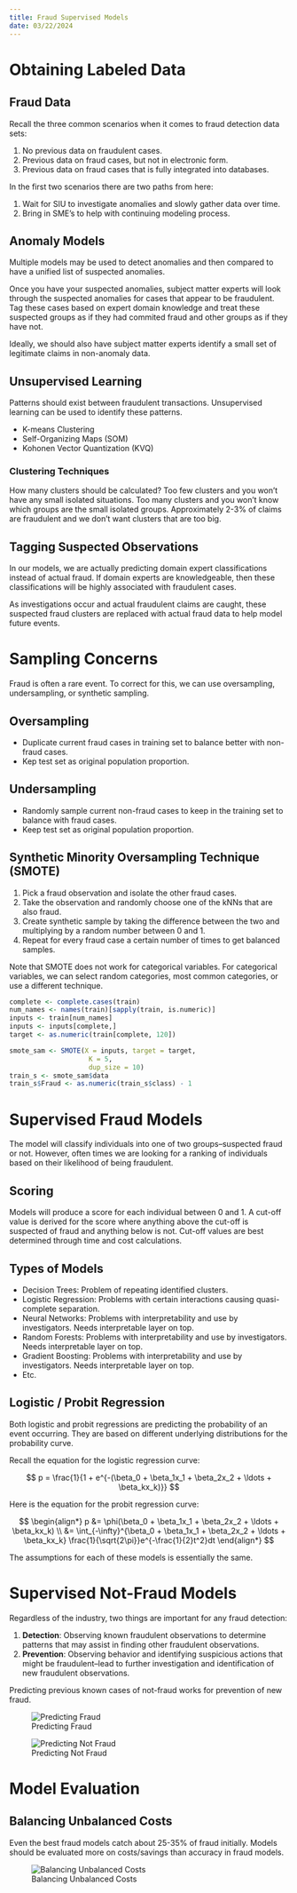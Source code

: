 ```yaml
---
title: Fraud Supervised Models
date: 03/22/2024
---
```


# Obtaining Labeled Data

## Fraud Data

Recall the three common scenarios when it comes to fraud detection data sets:

1.  No previous data on fraudulent cases.
2.  Previous data on fraud cases, but not in electronic form.
3.  Previous data on fraud cases that is fully integrated into databases.

In the first two scenarios there are two paths from here:

1.  Wait for SIU to investigate anomalies and slowly gather data over time.
2.  Bring in SME's to help with continuing modeling process.

## Anomaly Models

Multiple models may be used to detect anomalies and then compared to have a unified list of suspected anomalies.

Once you have your suspected anomalies, subject matter experts will look through the suspected anomalies for cases that appear to be fraudulent. Tag these cases based on expert domain knowledge and treat these suspected groups as if they had commited fraud and other groups as if they have not.

Ideally, we should also have subject matter experts identify a small set of legitimate claims in non-anomaly data.

## Unsupervised Learning

Patterns should exist between fraudulent transactions. Unsupervised learning can be used to identify these patterns.

-   K-means Clustering
-   Self-Organizing Maps (SOM)
-   Kohonen Vector Quantization (KVQ)

### Clustering Techniques

How many clusters should be calculated? Too few clusters and you won't have any small isolated situations. Too many clusters and you won't know which groups are the small isolated groups. Approximately 2-3% of claims are fraudulent and we don't want clusters that are too big.

## Tagging Suspected Observations

In our models, we are actually predicting domain expert classifications instead of actual fraud. If domain experts are knowledgeable, then these classifications will be highly associated with fraudulent cases.

As investigations occur and actual fraudulent claims are caught, these suspected fraud clusters are replaced with actual fraud data to help model future events.

# Sampling Concerns

Fraud is often a rare event. To correct for this, we can use oversampling, undersampling, or synthetic sampling.

## Oversampling

-   Duplicate current fraud cases in training set to balance better with non-fraud cases.
-   Kep test set as original population proportion.

## Undersampling

-   Randomly sample current non-fraud cases to keep in the training set to balance with fraud cases.
-   Keep test set as original population proportion.

## Synthetic Minority Oversampling Technique (SMOTE)

1.  Pick a fraud observation and isolate the other fraud cases.
2.  Take the observation and randomly choose one of the kNNs that are also fraud. 
3.  Create synthetic sample by taking the difference between the two and multiplying by a random number between 0 and 1.
4.  Repeat for every fraud case a certain number of times to get balanced samples.

Note that SMOTE does not work for categorical variables. For categorical variables, we can select random categories, most common categories, or use a different technique.

```.r
complete <- complete.cases(train)
num_names <- names(train)[sapply(train, is.numeric)]
inputs <- train[num_names]
inputs <- inputs[complete,]
target <- as.numeric(train[complete, 120])

smote_sam <- SMOTE(X = inputs, target = target,
                    K = 5,
                    dup_size = 10)
train_s <- smote_sam$data
train_s$Fraud <- as.numeric(train_s$class) - 1
```

# Supervised Fraud Models

The model will classify individuals into one of two groups--suspected fraud or not. However, often times we are looking for a ranking of individuals based on their likelihood of being fraudulent.

## Scoring

Models will produce a score for each individual between 0 and 1. A cut-off value is derived for the score where anything above the cut-off is suspected of fraud and anything below is not. Cut-off values are best determined through time and cost calculations.

## Types of Models

-   Decision Trees: Problem of repeating identified clusters.
-   Logistic Regression: Problems with certain interactions causing quasi-complete separation.
-   Neural Networks: Problems with interpretability and use by investigators. Needs interpretable layer on top.
-   Random Forests: Problems with interpretability and use by investigators. Needs interpretable layer on top.
-   Gradient Boosting: Problems with interpretability and use by investigators. Needs interpretable layer on top.
-   Etc.

## Logistic / Probit Regression

Both logistic and probit regressions are predicting the probability of an event occurring. They are based on different underlying distributions for the probability curve.

Recall the equation for the logistic regression curve:

$$
p = \frac{1}{1 + e^{-(\beta_0 + \beta_1x_1 + \beta_2x_2 + \ldots + \beta_kx_k)}}
$$

Here is the equation for the probit regression curve:

$$
\begin{align*}
p &= \phi(\beta_0 + \beta_1x_1 + \beta_2x_2 + \ldots + \beta_kx_k) \\
&= \int_{-\infty}^{\beta_0 + \beta_1x_1 + \beta_2x_2 + \ldots + \beta_kx_k} \frac{1}{\sqrt{2\pi}}e^{-\frac{1}{2}t^2}dt
\end{align*}
$$

The assumptions for each of these models is essentially the same.

# Supervised Not-Fraud Models

Regardless of the industry, two things are important for any fraud detection:

1.  **Detection**: Observing known fraudulent observations to determine patterns that may assist in finding other fraudulent observations.
2.  **Prevention**: Observing behavior and identifying suspicious actions that might be fraudulent--lead to further investigation and identification of new fraudulent observations.

Predicting previous known cases of not-fraud works for prevention of new fraud.

![Predicting Fraud](images/predicting-fraud.png){#fig-predicting-fraud}

![Predicting Not Fraud](images/predicting-not-fraud.png){#fig-predicting-not-fraud}

# Model Evaluation

## Balancing Unbalanced Costs

Even the best fraud models catch about 25-35% of fraud initially. Models should be evaluated more on costs/savings than accuracy in fraud models.

![Balancing Unbalanced Costs](images/balancing-unbalanced-costs.png){#fig-balancing-unbalanced-costs}